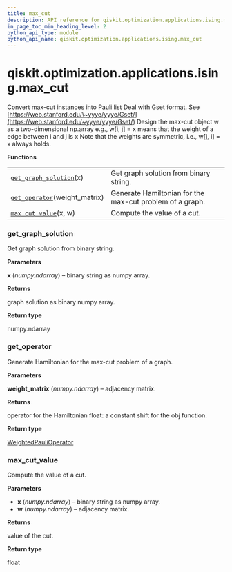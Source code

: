 ```yaml
---
title: max_cut
description: API reference for qiskit.optimization.applications.ising.max_cut
in_page_toc_min_heading_level: 2
python_api_type: module
python_api_name: qiskit.optimization.applications.ising.max_cut
---
```


<span id="qiskit-optimization-applications-ising-max-cut" />

# qiskit.optimization.applications.ising.max\_cut

Convert max-cut instances into Pauli list Deal with Gset format. See [https://web.stanford.edu/\~yyye/yyye/Gset/](https://web.stanford.edu/~yyye/yyye/Gset/) Design the max-cut object w as a two-dimensional np.array e.g., w\[i, j] = x means that the weight of a edge between i and j is x Note that the weights are symmetric, i.e., w\[j, i] = x always holds.

**Functions**

|                                                                                                                                                                   |                                                          |
| ----------------------------------------------------------------------------------------------------------------------------------------------------------------- | -------------------------------------------------------- |
| [`get_graph_solution`](#qiskit.optimization.applications.ising.max_cut.get_graph_solution "qiskit.optimization.applications.ising.max_cut.get_graph_solution")(x) | Get graph solution from binary string.                   |
| [`get_operator`](#qiskit.optimization.applications.ising.max_cut.get_operator "qiskit.optimization.applications.ising.max_cut.get_operator")(weight\_matrix)      | Generate Hamiltonian for the max-cut problem of a graph. |
| [`max_cut_value`](#qiskit.optimization.applications.ising.max_cut.max_cut_value "qiskit.optimization.applications.ising.max_cut.max_cut_value")(x, w)             | Compute the value of a cut.                              |

### get\_graph\_solution

<Function id="qiskit.optimization.applications.ising.max_cut.get_graph_solution" name="get_graph_solution" github="https://github.com/qiskit-community/qiskit-aqua/tree/stable/0.7/qiskit/optimization/applications/ising/max_cut.py" signature="get_graph_solution(x)">
  Get graph solution from binary string.

  **Parameters**

  **x** (*numpy.ndarray*) – binary string as numpy array.

  **Returns**

  graph solution as binary numpy array.

  **Return type**

  numpy.ndarray
</Function>

### get\_operator

<Function id="qiskit.optimization.applications.ising.max_cut.get_operator" name="get_operator" github="https://github.com/qiskit-community/qiskit-aqua/tree/stable/0.7/qiskit/optimization/applications/ising/max_cut.py" signature="get_operator(weight_matrix)">
  Generate Hamiltonian for the max-cut problem of a graph.

  **Parameters**

  **weight\_matrix** (*numpy.ndarray*) – adjacency matrix.

  **Returns**

  operator for the Hamiltonian float: a constant shift for the obj function.

  **Return type**

  [WeightedPauliOperator](qiskit.aqua.operators.legacy.WeightedPauliOperator "qiskit.aqua.operators.legacy.WeightedPauliOperator")
</Function>

### max\_cut\_value

<Function id="qiskit.optimization.applications.ising.max_cut.max_cut_value" name="max_cut_value" github="https://github.com/qiskit-community/qiskit-aqua/tree/stable/0.7/qiskit/optimization/applications/ising/max_cut.py" signature="max_cut_value(x, w)">
  Compute the value of a cut.

  **Parameters**

  *   **x** (*numpy.ndarray*) – binary string as numpy array.
  *   **w** (*numpy.ndarray*) – adjacency matrix.

  **Returns**

  value of the cut.

  **Return type**

  float
</Function>


